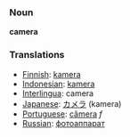 === Noun ===
'''camera'''

=== Translations ===
*[[Finnish]]: [[kamera]]
*[[Indonesian]]: [[kamera]]
*[[Interlingua]]: camera
*[[Japanese]]: [[カメラ]] (kamera)
*[[Portuguese]]: [[câmera]] ''f''
*[[Russian]]: [[фотоаппарат]]